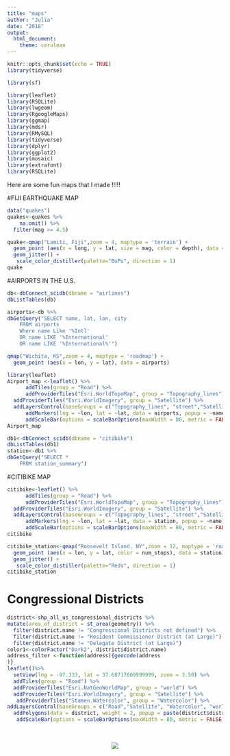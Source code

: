 ```yaml
---
title: "maps"
author: "Julia"
date: "2018"
output: 
  html_document:
    theme: cerulean
---
```


```r
knitr::opts_chunk$set(echo = TRUE)
library(tidyverse)

library(sf)

library(leaflet)
library(RSQLite)
library(lwgeom)
library(RgoogleMaps)
library(ggmap)
library(mdsr)
library(RMySQL)
library(tidyverse)
library(dplyr)
library(ggplot2)
library(mosaic)
library(extrafont)
library(RSQLite)
```

Here are some fun maps that I made !!!!!

#FIJI EARTHQUAKE MAP

```r
data("quakes")
quakes<-quakes %>%
    na.omit() %>%
  filter(mag >= 4.5)

quake<-qmap("Lamiti, Fiji",zoom = 4, maptype = 'terrain') +
  geom_point (aes(x = long, y = lat, size = mag, color = depth), data = quakes) +
  geom_jitter() +
   scale_color_distiller(palette="BuPu", direction = 1)
quake
```

#AIRPORTS IN THE U.S.

```r
db<-dbConnect_scidb(dbname = "airlines")
dbListTables(db)
```

```r
airports<-db %>%
dbGetQuery("SELECT name, lat, lon, city
	FROM airports
	Where name Like '%Intl'
	OR name LIKE '%International'
	OR name LIKE '%International%'")
```

```r

qmap("Wichita, KS",zoom = 4, maptype = 'roadmap') +
  geom_point (aes(x = lon, y = lat), data = airports)
```

```r
library(leaflet)
Airport_map <-leaflet() %>%
      addTiles(group = "Road") %>%
      addProviderTiles("Esri.WorldTopoMap", group = "Topography_lines")  %>%
  addProviderTiles("Esri.WorldImagery", group = "Satellite") %>%
  addLayersControl(baseGroups = c("Topography_lines", "street","Satellite" )) %>% 
      addMarkers(lng = ~lon, lat = ~lat, data = airports, popup = ~name) %>% 
      addScaleBar(options = scaleBarOptions(maxWidth = 80, metric = FALSE, imperial = TRUE, updateWhenIdle = TRUE)) 
Airport_map
```


```r
db1<-dbConnect_scidb(dbname = "citibike")
dbListTables(db1)
station<-db1 %>%
dbGetQuery("SELECT *
	FROM station_summary")
```


#CITIBIKE MAP

```r
citibike<-leaflet() %>%
      addTiles(group = "Road") %>%
      addProviderTiles("Esri.WorldTopoMap", group = "Topography_lines")  %>%
  addProviderTiles("Esri.WorldImagery", group = "Satellite") %>%
  addLayersControl(baseGroups = c("Topography_lines", "street","Satellite" )) %>% 
      addMarkers(lng = ~lon, lat = ~lat, data = station, popup = ~name) %>% 
      addScaleBar(options = scaleBarOptions(maxWidth = 80, metric = FALSE, imperial = TRUE, updateWhenIdle = TRUE)) 
citibike
```



```r
citibike_station<-qmap("Roosevelt Island, NY",zoom = 12, maptype = 'roadmap') +
  geom_point (aes(x = lon, y = lat, color = num_stops), data = station) +
  geom_jitter() +
   scale_color_distiller(palette="Reds", direction = 1) 
citibike_station
```


# Congressional Districts


```r
district<-shp_all_us_congressional_districts %>% 
mutate(area_of_district = st_area(geometry)) %>% 
  filter(district.name != "Congressional Districts not defined") %>%
  filter(district.name != "Resident Commissioner District (at Large)") %>%
  filter(district.name != "Delegate District (at Large)")
color1<-colorFactor("Dark2", district$district.name)
address_filter <-function(address){geocode(address
)}
leaflet()%>%
  setView(lng = -97.333, lat = 37.68717609999999, zoom = 3.50) %>%
  addTiles(group = "Road") %>%
  addProviderTiles("Esri.NatGeoWorldMap", group = "world") %>%
  addProviderTiles("Esri.WorldImagery", group = "Satellite") %>%
   addProviderTiles("Stamen.Watercolor", group = "Watercolor") %>%
addLayersControl(baseGroups = c("Road","Satellite", "Watercolor", "world")) %>% 
  addPolygons(data = district, weight = 2, popup = paste(district$district.name, district$state.name)) %>%
   addScaleBar(options = scaleBarOptions(maxWidth = 80, metric = FALSE, imperial = TRUE, updateWhenIdle = TRUE)) 

```

<br>

<center>

![](https://media.giphy.com/media/f07CA3SWJGguY/giphy.gif)

</center>

<br>

